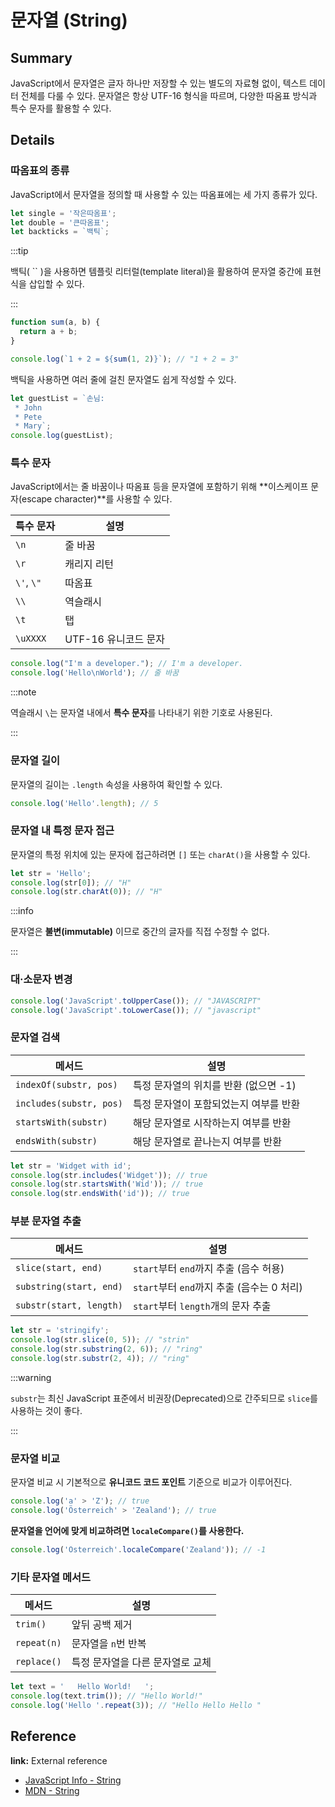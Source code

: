# 문자열 (String)

## Summary

JavaScript에서 문자열은 글자 하나만 저장할 수 있는 별도의 자료형 없이, 텍스트 데이터 전체를 다룰 수 있다. 문자열은 항상 UTF-16 형식을 따르며, 다양한 따옴표 방식과 특수 문자를 활용할 수 있다.

## Details

### 따옴표의 종류

JavaScript에서 문자열을 정의할 때 사용할 수 있는 따옴표에는 세 가지 종류가 있다.

```javascript
let single = '작은따옴표';
let double = '큰따옴표';
let backticks = `백틱`;
```

:::tip 

백틱( `` )을 사용하면 템플릿 리터럴(template literal)을 활용하여 문자열 중간에 표현식을 삽입할 수 있다. 

:::

```javascript
function sum(a, b) {
  return a + b;
}

console.log(`1 + 2 = ${sum(1, 2)}`); // "1 + 2 = 3"
```

백틱을 사용하면 여러 줄에 걸친 문자열도 쉽게 작성할 수 있다.

```javascript
let guestList = `손님:
 * John
 * Pete
 * Mary`;
console.log(guestList);
```

### 특수 문자

JavaScript에서는 줄 바꿈이나 따옴표 등을 문자열에 포함하기 위해 **이스케이프 문자(escape character)**를 사용할 수 있다.

| 특수 문자  | 설명                 |
| ---------- | -------------------- |
| `\n`       | 줄 바꿈              |
| `\r`       | 캐리지 리턴          |
| `\'`, `\"` | 따옴표               |
| `\\`       | 역슬래시             |
| `\t`       | 탭                   |
| `\uXXXX`   | UTF-16 유니코드 문자 |

```javascript
console.log("I'm a developer."); // I'm a developer.
console.log('Hello\nWorld'); // 줄 바꿈
```

:::note 

역슬래시 `\`는 문자열 내에서 **특수 문자**를 나타내기 위한 기호로 사용된다. 

:::

### 문자열 길이

문자열의 길이는 `.length` 속성을 사용하여 확인할 수 있다.

```javascript
console.log('Hello'.length); // 5
```

### 문자열 내 특정 문자 접근

문자열의 특정 위치에 있는 문자에 접근하려면 `[]` 또는 `charAt()`을 사용할 수 있다.

```javascript
let str = 'Hello';
console.log(str[0]); // "H"
console.log(str.charAt(0)); // "H"
```

:::info 

문자열은 **불변(immutable)** 이므로 중간의 글자를 직접 수정할 수 없다. 

:::

### 대·소문자 변경

```javascript
console.log('JavaScript'.toUpperCase()); // "JAVASCRIPT"
console.log('JavaScript'.toLowerCase()); // "javascript"
```

### 문자열 검색

| 메서드                  | 설명                                   |
| ----------------------- | -------------------------------------- |
| `indexOf(substr, pos)`  | 특정 문자열의 위치를 반환 (없으면 -1)  |
| `includes(substr, pos)` | 특정 문자열이 포함되었는지 여부를 반환 |
| `startsWith(substr)`    | 해당 문자열로 시작하는지 여부를 반환   |
| `endsWith(substr)`      | 해당 문자열로 끝나는지 여부를 반환     |

```javascript
let str = 'Widget with id';
console.log(str.includes('Widget')); // true
console.log(str.startsWith('Wid')); // true
console.log(str.endsWith('id')); // true
```

### 부분 문자열 추출

| 메서드                  | 설명                                       |
| ----------------------- | ------------------------------------------ |
| `slice(start, end)`     | `start`부터 `end`까지 추출 (음수 허용)     |
| `substring(start, end)` | `start`부터 `end`까지 추출 (음수는 0 처리) |
| `substr(start, length)` | `start`부터 `length`개의 문자 추출         |

```javascript
let str = 'stringify';
console.log(str.slice(0, 5)); // "strin"
console.log(str.substring(2, 6)); // "ring"
console.log(str.substr(2, 4)); // "ring"
```

:::warning 

`substr`는 최신 JavaScript 표준에서 비권장(Deprecated)으로 간주되므로 `slice`를 사용하는 것이 좋다. 

:::

### 문자열 비교

문자열 비교 시 기본적으로 **유니코드 코드 포인트** 기준으로 비교가 이루어진다.

```javascript
console.log('a' > 'Z'); // true
console.log('Österreich' > 'Zealand'); // true
```

**문자열을 언어에 맞게 비교하려면 `localeCompare()`를 사용한다.**

```javascript
console.log('Österreich'.localeCompare('Zealand')); // -1
```

### 기타 문자열 메서드

| 메서드      | 설명                             |
| ----------- | -------------------------------- |
| `trim()`    | 앞뒤 공백 제거                   |
| `repeat(n)` | 문자열을 `n`번 반복              |
| `replace()` | 특정 문자열을 다른 문자열로 교체 |

```javascript
let text = '   Hello World!   ';
console.log(text.trim()); // "Hello World!"
console.log('Hello '.repeat(3)); // "Hello Hello Hello "
```

## Reference

**link:** External reference

- [JavaScript Info - String](https://ko.javascript.info/string)
- [MDN - String](https://developer.mozilla.org/en-US/docs/Web/JavaScript/Reference/Global_Objects/String)
